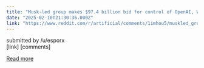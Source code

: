 ```yaml
---
title: "Musk-led group makes $97.4 billion bid for control of OpenAI, WSJ reports"
date: "2025-02-10T21:30:36.000Z"
link: "https://www.reddit.com/r/artificial/comments/1imhou5/muskled_group_makes_974_billion_bid_for_control/"
---
```


submitted by    /u/esporx  
 [link]   [comments]

[Read more](https://www.reddit.com/r/artificial/comments/1imhou5/muskled_group_makes_974_billion_bid_for_control/)
